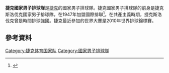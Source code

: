 '''捷克國家男子排球隊'''是[[捷克|捷克]]的國家男子排球隊。捷克國家男子排球隊的前身是捷克斯洛伐克國家男子排球隊，在1947年加盟國際排聯<ref>{{Cite web|url=http://www.fivb.org/EN/FIVB/Org_continentalConfEurope.htm|title=Confédération Européenne de Volleyball (CEV)|publisher=FIVB|accessdate=2010-07-31|archive-date=2009-09-13|archive-url=https://web.archive.org/web/20090913032056/http://www.fivb.org/en/fivb/Org_continentalConfEurope.htm|dead-url=no}}</ref>。在共產主義時期，捷克斯洛伐克曾是時間排球強國。捷克最近參加的世界大賽是2010年世界排球錦標賽。
==參考資料==
{{Reflist}}

[[Category:捷克体育国家队|Category:捷克体育国家队]]
[[Category:國家男子排球隊|Category:國家男子排球隊]]